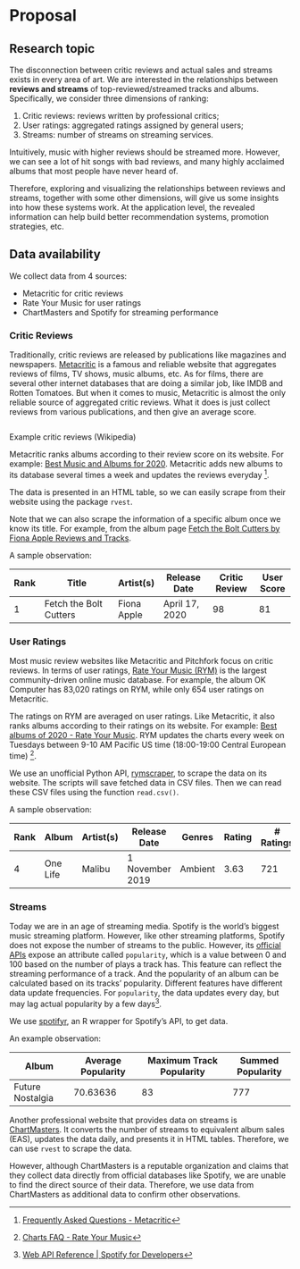 # Proposal

## Research topic

The disconnection between critic reviews and actual sales and streams exists in every area of art.
We are interested in the relationships between **reviews and streams** of top-reviewed/streamed tracks and albums.
Specifically, we consider three dimensions of ranking:

1. Critic reviews: reviews written by professional critics;
2. User ratings: aggregated ratings assigned by general users;
3. Streams: number of streams on streaming services.

Intuitively, music with higher reviews should be streamed more. However, we can see a lot of hit songs with bad reviews, and many highly acclaimed albums that most people have never heard of.

Therefore, exploring and visualizing the relationships between reviews and streams, together with some other dimensions, will give us some insights into how these systems work.
At the application level, the revealed information can help build better recommendation systems, promotion strategies, etc.

## Data availability

We collect data from 4 sources:

- Metacritic for critic reviews
- Rate Your Music for user ratings
- ChartMasters and Spotify for streaming performance

### Critic Reviews

Traditionally, critic reviews are released by publications like magazines and newspapers. [Metacritic](https://metacritic.com) is a famous and reliable website that aggregates reviews of films, TV shows, music albums, etc. As for films, there are several other internet databases that are doing a similar job, like IMDB and Rotten Tomatoes. But when it comes to music, Metacritic is almost the only reliable source of aggregated critic reviews.
What it does is just collect reviews from various publications, and then give an average score.

<p style="width:300px; text-align: center"><img src="assets/Snipaste_2022-10-31_13-24-55.png" alt><p class="caption">Example critic reviews (Wikipedia)</p></p>

Metacritic ranks albums according to their review score on its website. For example: [Best Music and Albums for 2020](https://www.metacritic.com/browse/albums/score/metascore/year/filtered?year_selected=2020&distribution=&sort=desc&view=detailed). Metacritic adds new albums to its database several times a week and updates the reviews everyday [^1].

[^1]: [Frequently Asked Questions - Metacritic](https://www.metacritic.com/faq#item29)

The data is presented in an HTML table, so we can easily scrape from their website using the package `rvest`.

Note that we can also scrape the information of a specific album once we know its title. For example, from the album page [Fetch the Bolt Cutters by Fiona Apple Reviews and Tracks](https://www.metacritic.com/music/fetch-the-bolt-cutters).

A sample observation:

| Rank | Title                  | Artist(s)   | Release Date   | Critic Review | User Score |
| ---- | ---------------------- | ----------- | -------------- | ------------- | ---------- |
| 1    | Fetch the Bolt Cutters | Fiona Apple | April 17, 2020 | 98            | 81         |

### User Ratings

Most music review websites like Metacritic and Pitchfork focus on critic reviews. In terms of user ratings, [Rate Your Music (RYM)](https://rateyourmusic.com) is the largest community-driven online music database. For example, the album OK Computer has 83,020 ratings on RYM, while only 654 user ratings on Metacritic.

The ratings on RYM are averaged on user ratings. Like Metacritic, it also ranks albums according to their ratings on its website. For example: [Best albums of 2020 - Rate Your Music](https://rateyourmusic.com/charts/top/album/2020/). RYM updates the charts every week on Tuesdays between 9-10 AM Pacific US time (18:00-19:00 Central European time) [^2].

[^2]: [Charts FAQ - Rate Your Music](https://rateyourmusic.com/wiki/RYM:Charts+FAQ#How%20often%20are%20the%20charts%20updated?)

We use an unofficial Python API, [rymscraper](https://github.com/dbeley/rymscraper), to scrape the data on its website. The scripts will save fetched data in CSV files. Then we can read these CSV files using the function `read.csv()`.

A sample observation:

| Rank | Album    | Artist(s) | Release Date    | Genres  | Rating | \# Ratings | \# Reviews |
| ---- | -------- | --------- | --------------- | ------- | ------ | ---------- | ---------- |
| 4    | One Life | Malibu    | 1 November 2019 | Ambient | 3.63   | 721        | 2          |

### Streams

Today we are in an age of streaming media. Spotify is the world's biggest music streaming platform. However, like other streaming platforms, Spotify does not expose the number of streams to the public. However, its [official APIs](https://developer.spotify.com/documentation/web-api/reference/#/operations/get-track) expose an attribute called `popularity`, which is a value between 0 and 100 based on the number of plays a track has. This feature can reflect the streaming performance of a track. And the popularity of an album can be calculated based on its tracks' popularity. Different features have different data update frequencies. For `popularity`, the data updates every day, but may lag actual popularity by a few days[^3].

[^3]: [Web API Reference | Spotify for Developers](https://developer.spotify.com/documentation/web-api/reference/#/operations/get-track)

We use [spotifyr](https://github.com/charlie86/spotifyr), an R wrapper for Spotify's API, to get data.

An example observation:

| Album            | Average Popularity | Maximum Track Popularity | Summed Popularity |
| ---------------- | ------------------ | ------------------------ | ----------------- |
| Future Nostalgia | 70.63636           | 83                       | 777               |

Another professional website that provides data on streams is [ChartMasters](https://chartmasters.org). It converts the number of streams to equivalent album sales (EAS), updates the data daily, and presents it in HTML tables. Therefore, we can use `rvest` to scrape the data.

However, although ChartMasters is a reputable organization and claims that they collect data directly from official databases like Spotify, we are unable to find the direct source of their data. Therefore, we use data from ChartMasters as additional data to confirm other observations.
